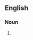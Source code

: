 {{also|ribcage|rib cage}}

==English==

===Noun===
{{en-noun|head=[[rib]]-[[cage]]}}
# {{alternative spelling of|ribcage|lang=en}}